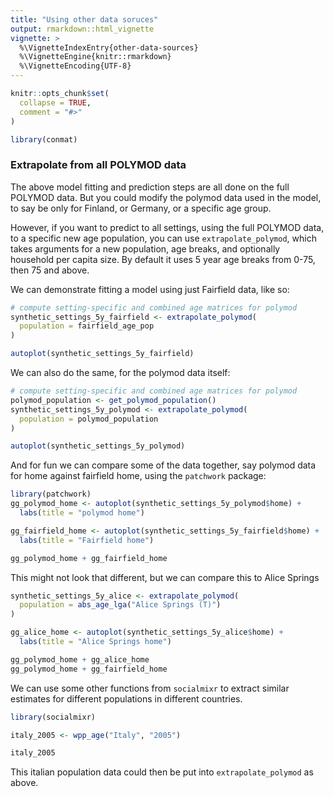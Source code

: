 ```yaml
---
title: "Using other data soruces"
output: rmarkdown::html_vignette
vignette: >
  %\VignetteIndexEntry{other-data-sources}
  %\VignetteEngine{knitr::rmarkdown}
  %\VignetteEncoding{UTF-8}
---
```


```r
knitr::opts_chunk$set(
  collapse = TRUE,
  comment = "#>"
)
```

```r
library(conmat)
```

### Extrapolate from all POLYMOD data

The above model fitting and prediction steps are all done on the full POLYMOD data. But you could modify the polymod data used in the model, to say be only for Finland, or Germany, or a specific age group.

However, if you want to predict to all settings, using the full POLYMOD data, to a specific new age population, you can use `extrapolate_polymod`, which takes arguments for a new population, age breaks, and optionally household per capita size. By default it uses 5 year age breaks from 0-75, then 75 and above.

We can demonstrate fitting a model using just Fairfield data, like so:

```r
# compute setting-specific and combined age matrices for polymod
synthetic_settings_5y_fairfield <- extrapolate_polymod(
  population = fairfield_age_pop
)

autoplot(synthetic_settings_5y_fairfield)
```

We can also do the same, for the polymod data itself:

```r
# compute setting-specific and combined age matrices for polymod
polymod_population <- get_polymod_population()
synthetic_settings_5y_polymod <- extrapolate_polymod(
  population = polymod_population
)

autoplot(synthetic_settings_5y_polymod)
```

And for fun we can compare some of the data together, say polymod data for home against fairfield home, using the `patchwork` package:

```r
library(patchwork)
gg_polymod_home <- autoplot(synthetic_settings_5y_polymod$home) +
  labs(title = "polymod home")

gg_fairfield_home <- autoplot(synthetic_settings_5y_fairfield$home) +
  labs(title = "Fairfield home")

gg_polymod_home + gg_fairfield_home
```

This might not look that different, but we can compare this to Alice Springs

```r
synthetic_settings_5y_alice <- extrapolate_polymod(
  population = abs_age_lga("Alice Springs (T)")
)

gg_alice_home <- autoplot(synthetic_settings_5y_alice$home) +
  labs(title = "Alice Springs home")

gg_polymod_home + gg_alice_home
gg_polymod_home + gg_fairfield_home
```

We can use some other functions from `socialmixr` to extract similar estimates for different populations in different countries.

```r
library(socialmixr)

italy_2005 <- wpp_age("Italy", "2005")

italy_2005
```

This italian population data could then be put into `extrapolate_polymod` as above.
